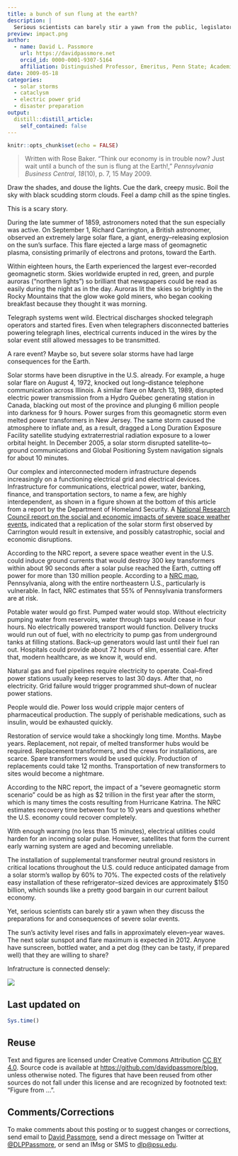 ```yaml
---
title: a bunch of sun flung at the earth?
description: |
  Serious scientists can barely stir a yawn from the public, legislators, and polkicy-makers when in discussions about preparations for and consequences of severe solar events...published in 2009
preview: impact.png
author:
  - name: David L. Passmore
    url: https://davidpassmore.net
    orcid_id: 0000-0001-9307-5164
    affiliation: Distinguished Professor, Emeritus, Penn State; Academic Visitor, University of Pittsburgh
date: 2009-05-18
categories:
  - solar storms
  - cataclysm
  - electric power grid
  - disaster preparation
output:
  distill::distill_article:
    self_contained: false
---
```



```r
knitr::opts_chunk$set(echo = FALSE)
```

>Written with Rose Baker. "Think our economy is in trouble now? Just wait until a bunch of the sun is flung at the Earth!," *Pennsylvania Business Central*, *18*(10), p. 7, 15 May 2009.

Draw the shades, and douse the lights. Cue the dark, creepy music. Boil the sky with
black scudding storm clouds. Feel a damp chill as the spine tingles.

This is a scary story.

During the late summer of 1859, astronomers noted that the sun especially was active.
On September 1, Richard Carrington, a British astronomer, observed an extremely large
solar flare, a giant, energy–releasing explosion on the sun’s surface. This flare ejected a large mass of geomagnetic plasma, consisting primarily of electrons and protons, toward
the Earth.

Within eighteen hours, the Earth experienced the largest ever–recorded geomagnetic
storm. Skies worldwide erupted in red, green, and purple auroras (“northern lights”) so
brilliant that newspapers could be read as easily during the night as in the day. Auroras lit the skies so brightly in the Rocky Mountains that the glow woke gold miners, who began cooking breakfast because they thought it was morning.

Telegraph systems went wild. Electrical discharges shocked telegraph operators and
started fires. Even when telegraphers disconnected batteries powering telegraph lines,
electrical currents induced in the wires by the solar event still allowed messages to be
transmitted.

A rare event? Maybe so, but severe solar storms have had large consequences for the
Earth.

Solar storms have been disruptive in the U.S. already. For example, a huge solar flare
on August 4, 1972, knocked out long–distance telephone communication across Illinois.
A similar flare on March 13, 1989, disrupted electric power transmission from a Hydro
Québec generating station in Canada, blacking out most of the province and plunging 6
million people into darkness for 9 hours. Power surges from this geomagnetic storm even
melted power transformers in New Jersey. The same storm caused the atmosphere to
inflate and, as a result, dragged a Long Duration Exposure Facility satellite studying
extraterrestrial radiation exposure to a lower orbital height. In December 2005, a solar
storm disrupted satellite–to–ground communications and Global Positioning System
navigation signals for about 10 minutes.

Our complex and interconnected modern infrastructure depends increasingly on a
functioning electrical grid and electrical devices. Infrastructure for communications,
electrical power, water, banking, finance, and transportation sectors, to name a few, are
highly interdependent, as shown in a figure shown at the bottom of this article from a report by the Department of
Homeland Security. A  [National Research Council report on the social and
economic impacts of severe space weather events](http://www.nap.edu/catalog/12507.html), indicated that a replication of the solar storm first observed by Carrington would result in extensive, and possibly catastrophic, social and economic disruptions.

According to the NRC report, a severe space weather event in the U.S. could induce
ground currents that would destroy 300 key transformers within about 90 seconds after a
solar pulse reached the Earth, cutting off power for more than 130 million people.
According to a [NRC map](http://grid–map.notlong.com), Pennsylvania, along with
the entire northeastern U.S., particularly is vulnerable. In fact, NRC estimates that 55% of Pennsylvania transformers are at risk.

Potable water would go first. Pumped water would stop. Without electricity pumping
water from reservoirs, water through taps would cease in four hours.
No electrically powered transport would function. Delivery trucks would run out of
fuel, with no electricity to pump gas from underground tanks at filling stations.
Back–up generators would last until their fuel ran out. Hospitals could provide about
72 hours of slim, essential care. After that, modern healthcare, as we know it, would end.

Natural gas and fuel pipelines require electricity to operate. Coal–fired power stations
usually keep reserves to last 30 days. After that, no electricity. Grid failure would trigger programmed shut–down of nuclear power stations.

People would die. Power loss would cripple major centers of pharmaceutical
production. The supply of perishable medications, such as insulin, would be exhausted
quickly.

Restoration of service would take a shockingly long time. Months. Maybe years.
Replacement, not repair, of melted transformer hubs would be required. Replacement
transformers, and the crews for installations, are scarce. Spare transformers would be
used quickly. Production of replacements could take 12 months. Transportation of new
transformers to sites would become a nightmare.

According to the NRC report, the impact of a “severe geomagnetic storm scenario”
could be as high as $2 trillion in the first year after the storm, which is many times the costs resulting from Hurricane Katrina. The NRC estimates recovery time between four
to 10 years and questions whether the U.S. economy could recover completely.

With enough warning (no less than 15 minutes), electrical utilities could harden for an
incoming solar pulse. However, satellites that form the current early warning system are
aged and becoming unreliable.

The installation of supplemental transformer neutral ground resistors in critical
locations throughout the U.S. could reduce anticipated damage from a solar storm’s
wallop by 60% to 70%. The expected costs of the relatively easy installation of these
refrigerator–sized devices are approximately $150 billion, which sounds like a pretty good bargain in our current bailout economy.

Yet, serious scientists can barely stir a yawn when they discuss the preparations for and consequences of severe solar events.

The sun's activity level rises and falls in approximately eleven–year waves. The next
solar sunspot and flare maximum is expected in 2012. Anyone have sunscreen, bottled
water, and a pet dog (they can be tasty, if prepared well) that they are willing to share?

Infratructure is connected densely:

![](impact.png)

## Last updated on {.appendix}
```r
Sys.time()
```

## Reuse {.appendix}

Text and figures are licensed under Creative Commons Attribution [CC BY 4.0](https://creativecommons.org/licenses/by-sa/4.0/). Source code is available at <https://github.com/davidpassmore/blog>, unless otherwise noted. The figures that have been reused from other sources do not fall under this license and are recognized by footnoted text: "Figure from ...".

## Comments/Corrections {.appendix}

To make comments about this posting or to suggest changes or corrections, send email to [David Passmore](mailto:dlp@davidpassmore.net), send a direct message on Twitter at [\@DLPPassmore](https://twitter.com/dlppassmore), or send an IMsg or SMS to [dlp\@psu.edu](mailto:dlp@psu.edu){.email}.